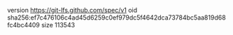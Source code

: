 version https://git-lfs.github.com/spec/v1
oid sha256:ef7c476106c4ad45d6259c0ef979dc5f4642dca73784bc5aa819d68fc4bc4409
size 113543
